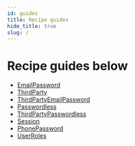 ```yaml
---
id: guides
title: Recipe guides
hide_title: true
slug: /
---
```


# Recipe guides below

- [EmailPassword](/docs/emailpassword/introduction)
- [ThirdParty](/docs/thirdparty/introduction)
- [ThirdPartyEmailPassword](/docs/thirdpartyemailpassword/introduction)
- [Passwordless](/docs/passwordless/introduction)
- [ThirdPartyPasswordless](/docs/thirdpartypasswordless/introduction)
- [Session](/docs/session/introduction)
- [PhonePassword](/docs/phonepassword/introduction)
- [UserRoles](/docs/userroles/introduction)